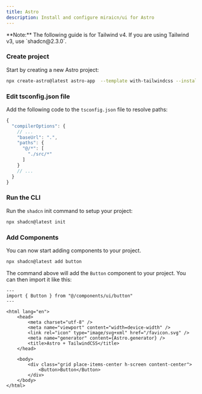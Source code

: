 ```yaml
---
title: Astro
description: Install and configure miraicn/ui for Astro
---
```


<Callout className="bg-blue-50 border-blue-600 dark:border-blue-900 dark:bg-blue-950 mb-6 [&_code]:bg-blue-100 dark:[&_code]:bg-blue-900">
  **Note:** The following guide is for Tailwind v4. If you are using Tailwind
  v3, use `shadcn@2.3.0`.
</Callout>

<Steps>

### Create project

Start by creating a new Astro project:

```bash
npx create-astro@latest astro-app  --template with-tailwindcss --install --add react --git
```

### Edit tsconfig.json file

Add the following code to the `tsconfig.json` file to resolve paths:

```ts title="tsconfig.json" {4-9} showLineNumbers
{
  "compilerOptions": {
    // ...
    "baseUrl": ".",
    "paths": {
      "@/*": [
        "./src/*"
      ]
    }
    // ...
  }
}
```

### Run the CLI

Run the `shadcn` init command to setup your project:

```bash
npx shadcn@latest init
```

### Add Components

You can now start adding components to your project.

```bash
npx shadcn@latest add button
```

The command above will add the `Button` component to your project. You can then import it like this:

```astro title="src/pages/index.astro" {2,16} showLineNumbers
---
import { Button } from "@/components/ui/button"
---

<html lang="en">
	<head>
		<meta charset="utf-8" />
		<meta name="viewport" content="width=device-width" />
		<link rel="icon" type="image/svg+xml" href="/favicon.svg" />
		<meta name="generator" content={Astro.generator} />
		<title>Astro + TailwindCSS</title>
	</head>

	<body>
		<div class="grid place-items-center h-screen content-center">
			<Button>Button</Button>
		</div>
	</body>
</html>
```

</Steps>
